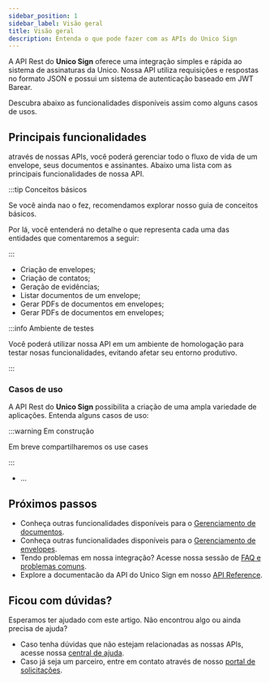 ```yaml
---
sidebar_position: 1
sidebar_label: Visão geral
title: Visão geral
description: Entenda o que pode fazer com as APIs do Unico Sign
---
```


A API Rest do **Unico Sign** oferece uma integração simples e rápida ao sistema de assinaturas da Unico. Nossa API utiliza requisições e respostas no formato JSON e possui um sistema de autenticação baseado em JWT Barear. 

Descubra abaixo as funcionalidades disponíveis assim como alguns casos de usos.

## Principais funcionalidades

através de nossas APIs, você poderá gerenciar todo o fluxo de vida de um envelope, seus documentos e assinantes. Abaixo uma lista com as principais funcionalidades de nossa API.

:::tip Conceitos básicos

Se você ainda nao o fez, recomendamos explorar nosso guia de conceitos básicos. 

Por lá, você entenderá no detalhe o que representa cada uma das entidades que comentaremos a seguir:

:::

- Criação de envelopes;
- Criação de contatos;
- Geração de evidências;
- Listar documentos de um envelope; 
- Gerar PDFs de documentos em envelopes;
- Gerar PDFs de documentos em envelopes;

:::info Ambiente de testes

Você poderá utilizar nossa API em um ambiente de homologação para testar nosas funcionalidades, evitando afetar seu entorno produtivo.

:::

### Casos de uso

A API Rest do **Unico Sign** possibilita a criação de uma ampla variedade de aplicações. Entenda alguns casos de uso:

:::warning Em construção

Em breve compartilharemos os use cases

:::

- ...

## Próximos passos

- Conheça outras funcionalidades disponíveis para o [Gerenciamento de documentos](/docs/category/gerenciando-documentos).
- Conheça outras funcionalidades disponíveis para o [Gerenciamento de envelopes](/docs/category/gerenciando-envelopes).
- Tendo problemas em nossa integração? Acesse nossa sessão de [FAQ e problemas comuns](/FAQ).
- Explore a documentacão da API do Unico Sign em nosso [API Reference](#).

## Ficou com dúvidas?

Esperamos ter ajudado com este artigo. Não encontrou algo ou ainda precisa de ajuda? 

- Caso tenha dúvidas que não estejam relacionadas as nossas APIs, acesse nossa [central de ajuda](https://ajuda.unico.io/hc/pt-br/categories/360003086372-Unico-Sign).
- Caso já seja um parceiro, entre em contato através de nosso [portal de solicitações](https://ajuda.unico.io/hc/pt-br/requests/new).